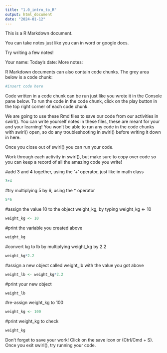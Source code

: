 ```yaml
---
title: "1.0_intro_to_R"
output: html_document
date: "2024-01-12"
---
```


This is a R Markdown document.

You can take notes just like you can in word or google docs. 

Try writing a few notes!

Your name: 
Today's date:
More notes:


R Markdown documents can also contain code chunks. The grey area below is a code chunk:

```r
#insert code here
```

Code written in a code chunk can be run just like you wrote it in the Console pane below.
To run the code in the code chunk, click on the play button in the top right corner
of each code chunk.

We are going to use these Rmd files to save our code from our activities in swirl(). 
You can write yourself notes in these files, these are meant for your and your learning!
You won't be able to run any code in the code chunks with swirl() open, so do any troubleshooting 
in swirl() before writing it down in here. 

Once you close out of swirl() you can run your code. 

Work through each activity in swirl(), but make sure to copy over code so you can keep 
a record of all the amazing code you write!


#add 3 and 4 together, using the '+' operator, just like in math class
```r
3+4
```

#try multiplying 5 by 6, using the * operator 
```r
5*6
```

#assign the value 10 to the object weight_kg, by typing weight_kg <- 10
```r
weight_kg <- 10
```

#print the variable you created above
```r
weight_kg
```

#convert kg to lb by multiplying weight_kg by 2.2
```r
weight_kg*2.2
```

#assign a new object called weight_lb with the value you got above
```r
weight_lb <- weight_kg*2.2
```

#print your new object
```r
weight_lb
```

#re-assign weight_kg to 100
```r
weight_kg <- 100
```

#print weight_kg to check
```r
weight_kg
```

Don't forget to save your work! Click on the save icon or (Ctrl/Cmd + S).  
Once you exit swirl(), try running your code. 

